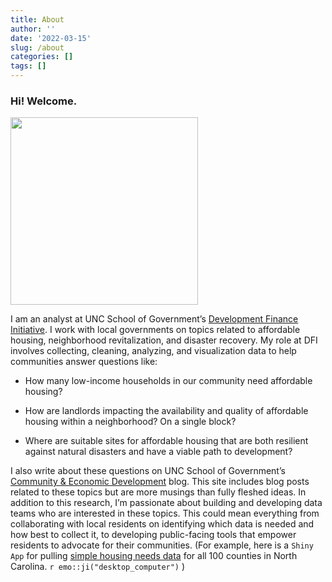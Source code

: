 ```yaml
---
title: About
author: ''
date: '2022-03-15'
slug: /about
categories: []
tags: []
---
```


### Hi! Welcome.

![](https://pbs.twimg.com/profile_images/1488342208084336640/3f0RrtqT_400x400.jpg){width="300"}

I am an analyst at UNC School of Government's [Development Finance Initiative](https://dfi.sog.unc.edu/). I work with local governments on topics related to affordable housing, neighborhood revitalization, and disaster recovery. My role at DFI involves collecting, cleaning, analyzing, and visualization data to help communities answer questions like:

-   How many low-income households in our community need affordable housing?

-   How are landlords impacting the availability and quality of affordable housing within a neighborhood? On a single block?

-   Where are suitable sites for affordable housing that are both resilient against natural disasters and have a viable path to development?

I also write about these questions on UNC School of Government's [Community & Economic Development](https://ced.sog.unc.edu/author/3857/) blog. This site includes blog posts related to these topics but are more musings than fully fleshed ideas. In addition to this research, I'm passionate about building and developing data teams who are interested in these topics. This could mean everything from collaborating with local residents on identifying which data is needed and how best to collect it, to developing public-facing tools that empower residents to advocate for their communities. (For example, here is a `Shiny App` for pulling [simple housing needs data](https://frankmuraca.shinyapps.io/chasr/) for all 100 counties in North Carolina. `r emo::ji("desktop_computer")` )
